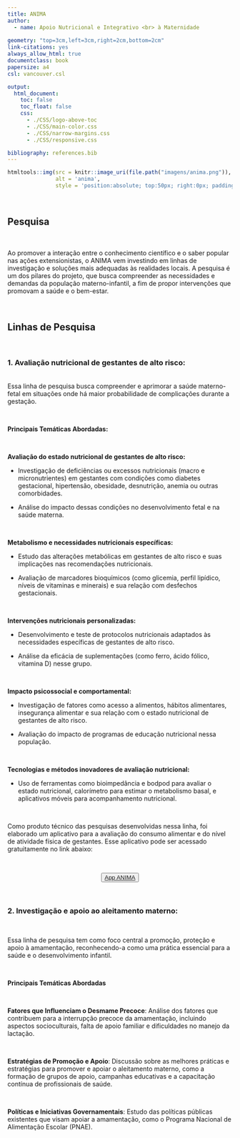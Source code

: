 ```yaml
---
title: ANIMA
author:
  - name: Apoio Nutricional e Integrativo <br> à Maternidade
  
geometry: "top=3cm,left=3cm,right=2cm,bottom=2cm"
link-citations: yes
always_allow_html: true
documentclass: book
papersize: a4
csl: vancouver.csl

output:
  html_document:
    toc: false
    toc_float: false
    css:
      - ./CSS/logo-above-toc
      - ./CSS/main-color.css
      - ./CSS/narrow-margins.css
      - ./CSS/responsive.css

bibliography: references.bib
---
```


```r
htmltools::img(src = knitr::image_uri(file.path("imagens/anima.png")), 
               alt = 'anima', 
               style = 'position:absolute; top:50px; right:0px; padding:10px; width:150px;')
```

<br>

## **Pesquisa**

<br>

Ao promover a interação entre o conhecimento científico e o saber popular nas ações extensionistas, o ANIMA vem investindo em linhas de investigação e soluções mais adequadas às realidades locais. A pesquisa é um dos pilares do projeto, que busca compreender as necessidades e demandas da população materno-infantil, a fim de propor intervenções que promovam a saúde e o bem-estar.

<br>

## **Linhas de Pesquisa**

<br>

### **1. Avaliação nutricional de gestantes de alto risco**:

<br>
Essa linha de pesquisa busca compreender e aprimorar a saúde materno-fetal em situações onde há maior probabilidade de complicações durante a gestação.  

<br>

**Principais Temáticas Abordadas:**

<br>

**Avaliação do estado nutricional de gestantes de alto risco:**

- Investigação de deficiências ou excessos nutricionais (macro e micronutrientes) em gestantes com condições como diabetes gestacional, hipertensão, obesidade, desnutrição, anemia ou outras comorbidades.

- Análise do impacto dessas condições no desenvolvimento fetal e na saúde materna.

<br>

**Metabolismo e necessidades nutricionais específicas:**

- Estudo das alterações metabólicas em gestantes de alto risco e suas implicações nas recomendações nutricionais.

- Avaliação de marcadores bioquímicos (como glicemia, perfil lipídico, níveis de vitaminas e minerais) e sua relação com desfechos gestacionais.

<br>

**Intervenções nutricionais personalizadas:**

- Desenvolvimento e teste de protocolos nutricionais adaptados às necessidades específicas de gestantes de alto risco.

- Análise da eficácia de suplementações (como ferro, ácido fólico, vitamina D) nesse grupo.

<br>

**Impacto psicossocial e comportamental:**

- Investigação de fatores como acesso a alimentos, hábitos alimentares, insegurança alimentar e sua relação com o estado nutricional de gestantes de alto risco.

- Avaliação do impacto de programas de educação nutricional nessa população.

<br>

**Tecnologias e métodos inovadores de avaliação nutricional:**

- Uso de ferramentas como bioimpedância e bodpod para avaliar o estado nutricional, calorímetro para estimar o metabolismo basal, e aplicativos móveis para acompanhamento nutricional.

<br>

Como produto técnico das pesquisas desenvolvidas nessa linha, foi elaborado um aplicativo para a avaliação do consumo alimentar e  do nível de atividade física de gestantes. Esse aplicativo pode ser acessado gratuitamente no link abaixo:

<br>

<center>
<button type="button" class="btn btn-primary">[App ANIMA](https://sciencer.shinyapps.io/Anima/)</button>
</center>

<br>

### **2. Investigação e apoio ao aleitamento materno**:

<br>

Essa linha de pesquisa tem como foco central a promoção, proteção e apoio à amamentação, reconhecendo-a como uma prática essencial para a saúde e o desenvolvimento infantil. 

<br>

**Principais Temáticas Abordadas**

<br>

**Fatores que Influenciam o Desmame Precoce**: Análise dos fatores que contribuem para a interrupção precoce da amamentação, incluindo aspectos socioculturais, falta de apoio familiar e dificuldades no manejo da lactação. 

<br>

**Estratégias de Promoção e Apoio**: Discussão sobre as melhores práticas e estratégias para promover e apoiar o aleitamento materno, como a formação de grupos de apoio, campanhas educativas e a capacitação contínua de profissionais de saúde. 

<br>

**Políticas e Iniciativas Governamentais**: Estudo das políticas públicas existentes que visam apoiar a amamentação, como o Programa Nacional de Alimentação Escolar (PNAE).

